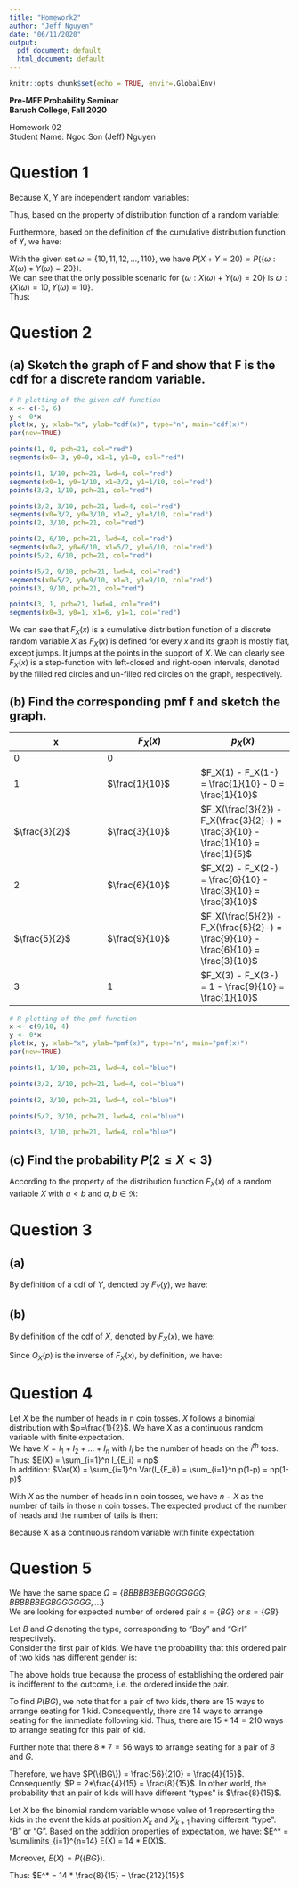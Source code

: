 ```yaml
---
title: "Homework2"
author: "Jeff Nguyen"
date: "06/11/2020"
output:
  pdf_document: default
  html_document: default
---
```

```r
knitr::opts_chunk$set(echo = TRUE, envir=.GlobalEnv)
```

**Pre-MFE Probability Seminar**  
**Baruch College, Fall 2020**  


Homework 02  
Student Name: Ngoc Son (Jeff) Nguyen  


# **Question 1**  
Because X, Y are independent random variables:  
\begin{equation}
  \begin{aligned}
    P(Y > 11 \mid X > 12) & = P(Y > 11) = \frac{15}{22}  \\
  \end{aligned}
\end{equation}
  
Thus, based on the property of distribution function of a random variable:  
\begin{equation}
  \begin{aligned}
    P(Y \leqslant 11) & = 1 - P(Y > 11)  \\
                      & = 1 - \frac{15}{22}  \\
                      & = \frac{7}{22}  \\
  \end{aligned}
\end{equation}
  
Furthermore, based on the definition of the cumulative distribution function of Y, we have:  
\begin{equation}
  \begin{aligned}
    P(Y \leqslant 11) & = \sum_{y_0 < y} P(Y = y_0)  \\
    \text{or in this case:}  \\
    \frac{7}{22} & = P(Y = 10) + P(Y = 11)  \\
                 & = P(Y = 10) + \frac{2}{11}  \\
    \Rightarrow P(Y = 10) & = \frac{7}{22} - \frac{2}{11}  \\
                          & = \frac{3}{22}
  \end{aligned}
\end{equation}

With the given set $\omega = \{10, 11, 12, ..., 110\}$, we have $P(X + Y = 20) = P(\{\omega: X(\omega) + Y(\omega) =20\})$.  
We can see that the only possible scenario for $\{\omega: X(\omega) + Y(\omega) =20\}$ is $\omega: \{X(\omega) = 10, Y(\omega) = 10\}$.  
Thus:

\begin{equation}
  \begin{aligned}
    P(X + Y = 20) & = P(X = 10, Y = 10)  \\
                  & = P(X = 10) * P(Y = 10)  \quad  \text{(Properties of independence random variables)}  \\
                  & = \frac{3}{11} * \frac{3}{22}  \\
                  & = \frac{9}{242}  \\
    \text{Therefore, we have the result we are looking for:}  \\
    242 * P(X + Y = 20) & = 242 * \frac{9}{242}  \\
                        & = 9
  \end{aligned}
\end{equation}

# **Question 2**  
## (a) Sketch the graph of F and show that F is the cdf for a discrete random variable.  
```r
# R plotting of the given cdf function
x <- c(-3, 6)
y <- 0*x
plot(x, y, xlab="x", ylab="cdf(x)", type="n", main="cdf(x)")
par(new=TRUE)

points(1, 0, pch=21, col="red")
segments(x0=-3, y0=0, x1=1, y1=0, col="red")

points(1, 1/10, pch=21, lwd=4, col="red")
segments(x0=1, y0=1/10, x1=3/2, y1=1/10, col="red")
points(3/2, 1/10, pch=21, col="red")

points(3/2, 3/10, pch=21, lwd=4, col="red")
segments(x0=3/2, y0=3/10, x1=2, y1=3/10, col="red")
points(2, 3/10, pch=21, col="red")

points(2, 6/10, pch=21, lwd=4, col="red")
segments(x0=2, y0=6/10, x1=5/2, y1=6/10, col="red")
points(5/2, 6/10, pch=21, col="red")

points(5/2, 9/10, pch=21, lwd=4, col="red")
segments(x0=5/2, y0=9/10, x1=3, y1=9/10, col="red")
points(3, 9/10, pch=21, col="red")

points(3, 1, pch=21, lwd=4, col="red")
segments(x0=3, y0=1, x1=6, y1=1, col="red")
```  
  
We can see that $F_X(x)$ is a cumulative distribution function of a discrete random variable $X$ as $F_X(x)$ is defined for every $x$ and its graph is mostly flat, except jumps. It jumps at the points in the support of $X$. We can clearly see $F_X(x)$ is a step-function with left-closed and right-open intervals, denoted by the filled red circles and un-filled red circles on the graph, respectively.  

## (b) Find the corresponding pmf f and sketch the graph.  


x              | $F_X(x)$        | $p_X(x)$
---            | ---             | ---  
$0$            | $0$             | 
$1$            | $\frac{1}{10}$  | $F_X(1) - F_X(1-) = \frac{1}{10} - 0 = \frac{1}{10}$
$\frac{3}{2}$  | $\frac{3}{10}$  | $F_X(\frac{3}{2}) - F_X(\frac{3}{2}-) = \frac{3}{10} - \frac{1}{10} = \frac{1}{5}$
$2$            | $\frac{6}{10}$  | $F_X(2) - F_X(2-) = \frac{6}{10} - \frac{3}{10} = \frac{3}{10}$
$\frac{5}{2}$  | $\frac{9}{10}$  | $F_X(\frac{5}{2}) - F_X(\frac{5}{2}-) = \frac{9}{10} - \frac{6}{10} = \frac{3}{10}$
$3$            | $1$             | $F_X(3) - F_X(3-) = 1 - \frac{9}{10} = \frac{1}{10}$
  
```r
# R plotting of the pmf function
x <- c(9/10, 4)
y <- 0*x
plot(x, y, xlab="x", ylab="pmf(x)", type="n", main="pmf(x)")
par(new=TRUE)

points(1, 1/10, pch=21, lwd=4, col="blue")

points(3/2, 2/10, pch=21, lwd=4, col="blue")

points(2, 3/10, pch=21, lwd=4, col="blue")

points(5/2, 3/10, pch=21, lwd=4, col="blue")

points(3, 1/10, pch=21, lwd=4, col="blue")
```
  
## (c) Find the probability $P(2 \leqslant X < 3)$   
According to the property of the distribution function $F_X(x)$ of a random variable $X$ with $a<b$ and $a,b \in \Re$:  
\begin{equation}
  \begin{aligned}
    P(a \leqslant X < b) & = F(b-) - F(a-) \\
    \text{we can easily prove this: }  \\
    \{a \leqslant X < b \} & = \{X < b\} \backslash \{X < a\}  \\
    \text{thus, based on properties of probabilityt measure:}  \\
    P(a \leqslant X < b) & = P(X<b) - P(X<a)  \\
                         & = F(b-) - F(a-)  \\
    \text{substituting a=2 and b=3:}  \\
    P(2 \leqslant X < 3) & = F(3-) - F(2-)  \\
                         & = \frac{9}{10} - \frac{3}{10}  \\
                         & = \frac{6}{10}  \\
                         & = \frac{3}{5}  \\
  \end{aligned}
\end{equation}
  
# **Question 3**  
## (a)  
By definition of a cdf of $Y$, denoted by $F_Y(y)$, we have:  
\begin{equation}
  \begin{aligned}
    F_Y(y) & = P(Y \leqslant y) \\
           & = P(aX + b \leqslant y)  \\
           & = P(aX \leqslant (y - b))   \\
           & = P\Big(X \leqslant \frac{y-b}{b}\Big)  \\
           & = F_X\Big(\frac{y-b}{a}\Big)
  \end{aligned}
\end{equation}
  
## (b)
By definition of the cdf of $X$, denoted by $F_X(x)$, we have:  
\begin{equation}
  \begin{aligned}
    F_X(x) & = P(X \leqslant x) \\
  \end{aligned}
\end{equation}
  
Since $Q_X(p)$ is the inverse of $F_X(x)$, by definition, we have:  
\begin{equation}
  \begin{aligned}
    F_X(Q_X(p)) & = P(X \leqslant Q_X(p))  \\
    p & = P\Big( \frac{Y - b}{a} \leqslant Q_X(p)\Big) \quad \text{linear transformation of X to Y}  \\
    p & = P(Y \leqslant aQ_X(p) + b)  \\
    \text{thus, by definition of the quantile function:  }  \\
    Q_Y(p) & = aQ_X(x) + b \\
  \end{aligned}
\end{equation}
  
# **Question 4**  
Let $X$ be the number of heads in n coin tosses. $X$ follows a binomial distribution with $p=\frac{1}{2}$. We have X as a continuous random variable with finite expectation.    
We have $X = I_1 + I_2 + ... + I_n$ with $I_i$ be the number of heads on the $i^{th}$ toss.  
Thus: $E(X) = \sum_{i=1}^n I_{E_i} = np$  
In addition: $Var(X) = \sum_{i=1}^n Var(I_{E_i}) = \sum_{i=1}^n p(1-p) = np(1-p)$  

With $X$ as the number of heads in n coin tosses, we have $n-X$ as the number of tails in those n coin tosses. The expected product of the number of heads and the number of tails is then:  

\begin{equation}
  \begin{aligned}
    E(X(n-X)) & = E(nX - X^2)
  \end{aligned}
\end{equation}

Because X as a continuous random variable with finite expectation:  

\begin{equation}
  \begin{aligned}
    E(X(n-X)) & = E(nX) - E(X^2)  \\
              & = nE(X) - E(X^2)  \quad \text{(property of expectation)}  \\
              & = nE(X) - [(E(X)^2) + Var(X)]  \\
              & = nnp - (np)^2 - np(1-p)  \\
              & = n^2p - n^2p^2 - np(1-p)  \\
              & = \frac{n^2}{2} - \frac{n^2}{4} - \frac{n}{4}  \quad \Big(\text{substituting} \quad p = \frac{1}{2} \Big)  \\
              & = \frac{n^2}{4} - \frac{n}{4}
  \end{aligned}
\end{equation}
  
# **Question 5** 
We have the same space $\Omega = \{BBBBBBBBGGGGGGG, BBBBBBBGBGGGGGG, ... \}$  
We are looking for expected number of ordered pair $s = \{BG\}$ or $s = \{GB\}$

Let $B$ and $G$ denoting the type, corresponding to "Boy" and "Girl" respectively.  
Consider the first pair of kids. We have the probability that this ordered pair of two kids has different gender is:  

\begin{equation}
  \begin{aligned}
    P & = P({BG}) + P({GB})  \\
      & = 2*P({BG})  \\
  \end{aligned}
\end{equation}
  
The above holds true because the process of establishing the ordered pair is indifferent to the outcome, i.e. the ordered inside the pair.  

To find $P({BG})$, we note that for a pair of two kids, there are $15$ ways to arrange seating for 1 kid. Consequently, there are $14$ ways to arrange seating for the immediate following kid. Thus, there are $15*14 = 210$ ways to arrange seating for this pair of kid.  

Further note that there $8*7 = 56$ ways to arrange seating for a pair of $B$ and $G$.  

Therefore, we have $P(\{BG\}) = \frac{56}{210} = \frac{4}{15}$. Consequently, $P = 2*\frac{4}{15} = \frac{8}{15}$. In other world, the probability that an pair of kids will have different "types" is $\frac{8}{15}$.  

Let $X$ be the binomial random variable whose value of $1$ representing the kids in the event the kids at position $X_k$ and $X_{k+1}$ having different "type": "B" or "G". Based on the addition properties of expectation, we have: $E^* = \sum\limits_{i=1}^{n=14} E(X) = 14 * E(X)$.  

Moreover, $E(X) = P(\{BG\})$.  

Thus: $E^* = 14 * \frac{8}{15} = \frac{212}{15}$

